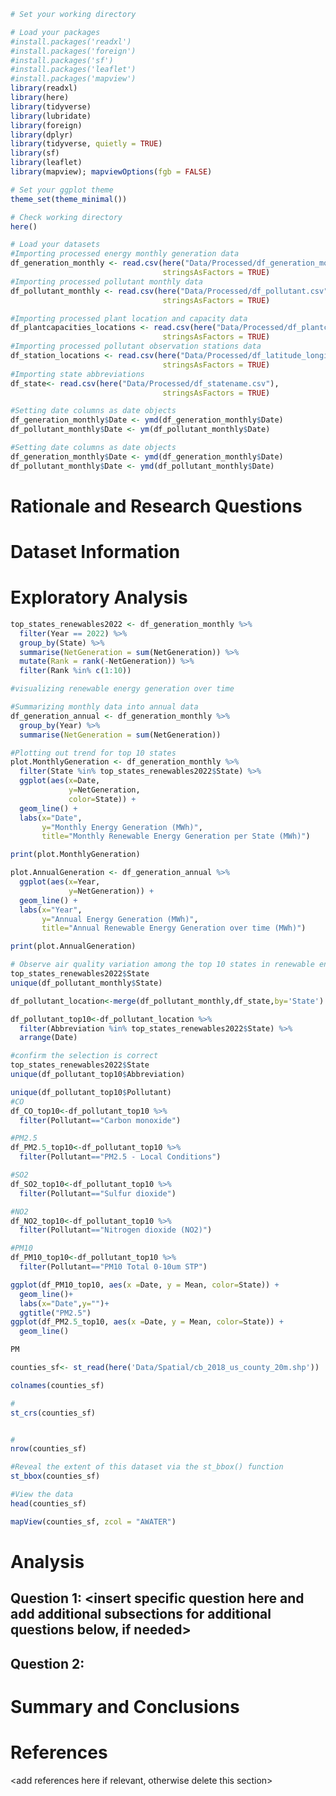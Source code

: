 \newpage
\tableofcontents 
\newpage
\listoftables 
\newpage
\listoffigures 
\newpage

```r
# Set your working directory

# Load your packages
#install.packages('readxl')
#install.packages('foreign')
#install.packages('sf')
#install.packages('leaflet')
#install.packages('mapview')
library(readxl)
library(here)
library(tidyverse)
library(lubridate)
library(foreign)
library(dplyr)
library(tidyverse, quietly = TRUE)
library(sf)
library(leaflet)
library(mapview); mapviewOptions(fgb = FALSE)

# Set your ggplot theme
theme_set(theme_minimal())

# Check working directory
here()

# Load your datasets
#Importing processed energy monthly generation data
df_generation_monthly <- read.csv(here("Data/Processed/df_generation_monthly.csv"),
                                  stringsAsFactors = TRUE)
#Importing processed pollutant monthly data 
df_pollutant_monthly <- read.csv(here("Data/Processed/df_pollutant.csv"),
                                  stringsAsFactors = TRUE)

#Importing processed plant location and capacity data
df_plantcapacities_locations <- read.csv(here("Data/Processed/df_plantcapacities_locations.csv"),
                                  stringsAsFactors = TRUE)
#Importing processed pollutant observation stations data
df_station_locations <- read.csv(here("Data/Processed/df_latitude_longitude.csv"),
                                  stringsAsFactors = TRUE)
#Importing state abbreviations 
df_state<- read.csv(here("Data/Processed/df_statename.csv"),
                                  stringsAsFactors = TRUE)

#Setting date columns as date objects
df_generation_monthly$Date <- ymd(df_generation_monthly$Date)
df_pollutant_monthly$Date <- ym(df_pollutant_monthly$Date)

#Setting date columns as date objects
df_generation_monthly$Date <- ymd(df_generation_monthly$Date)
df_pollutant_monthly$Date <- ymd(df_pollutant_monthly$Date)

```


# Rationale and Research Questions



\newpage

# Dataset Information



\newpage

# Exploratory Analysis 
```r
top_states_renewables2022 <- df_generation_monthly %>% 
  filter(Year == 2022) %>% 
  group_by(State) %>% 
  summarise(NetGeneration = sum(NetGeneration)) %>% 
  mutate(Rank = rank(-NetGeneration)) %>% 
  filter(Rank %in% c(1:10))

#visualizing renewable energy generation over time

#Summarizing monthly data into annual data
df_generation_annual <- df_generation_monthly %>% 
  group_by(Year) %>% 
  summarise(NetGeneration = sum(NetGeneration))

#Plotting out trend for top 10 states
plot.MonthlyGeneration <- df_generation_monthly %>%
  filter(State %in% top_states_renewables2022$State) %>% 
  ggplot(aes(x=Date,
             y=NetGeneration,
             color=State)) +
  geom_line() +
  labs(x="Date",
       y="Monthly Energy Generation (MWh)",
       title="Monthly Renewable Energy Generation per State (MWh)")

print(plot.MonthlyGeneration)

plot.AnnualGeneration <- df_generation_annual %>% 
  ggplot(aes(x=Year,
             y=NetGeneration)) +
  geom_line() +
  labs(x="Year",
       y="Annual Energy Generation (MWh)",
       title="Annual Renewable Energy Generation over time (MWh)")

print(plot.AnnualGeneration)
```

```r
# Observe air quality variation among the top 10 states in renewable energy generation
top_states_renewables2022$State
unique(df_pollutant_monthly$State)

df_pollutant_location<-merge(df_pollutant_monthly,df_state,by='State') #add state abbreviation

df_pollutant_top10<-df_pollutant_location %>%
  filter(Abbreviation %in% top_states_renewables2022$State) %>%
  arrange(Date)

#confirm the selection is correct 
top_states_renewables2022$State
unique(df_pollutant_top10$Abbreviation)

unique(df_pollutant_top10$Pollutant)
#CO
df_CO_top10<-df_pollutant_top10 %>%
  filter(Pollutant=="Carbon monoxide")

#PM2.5
df_PM2.5_top10<-df_pollutant_top10 %>%
  filter(Pollutant=="PM2.5 - Local Conditions")

#SO2
df_SO2_top10<-df_pollutant_top10 %>%
  filter(Pollutant=="Sulfur dioxide")

#NO2
df_NO2_top10<-df_pollutant_top10 %>%
  filter(Pollutant=="Nitrogen dioxide (NO2)")

#PM10
df_PM10_top10<-df_pollutant_top10 %>%
  filter(Pollutant=="PM10 Total 0-10um STP")

ggplot(df_PM10_top10, aes(x =Date, y = Mean, color=State)) +
  geom_line()+
  labs(x="Date",y="")+
  ggtitle("PM2.5")
ggplot(df_PM2.5_top10, aes(x =Date, y = Mean, color=State)) +
  geom_line()

```
```r
PM

```

```r

counties_sf<- st_read(here('Data/Spatial/cb_2018_us_county_20m.shp'))

colnames(counties_sf)

#
st_crs(counties_sf) 


#
nrow(counties_sf)

#Reveal the extent of this dataset via the st_bbox() function
st_bbox(counties_sf)

#View the data
head(counties_sf)

mapView(counties_sf, zcol = "AWATER")


```


\newpage

# Analysis



## Question 1: <insert specific question here and add additional subsections for additional questions below, if needed>

## Question 2: 




\newpage

# Summary and Conclusions


\newpage

# References
<add references here if relevant, otherwise delete this section> 
